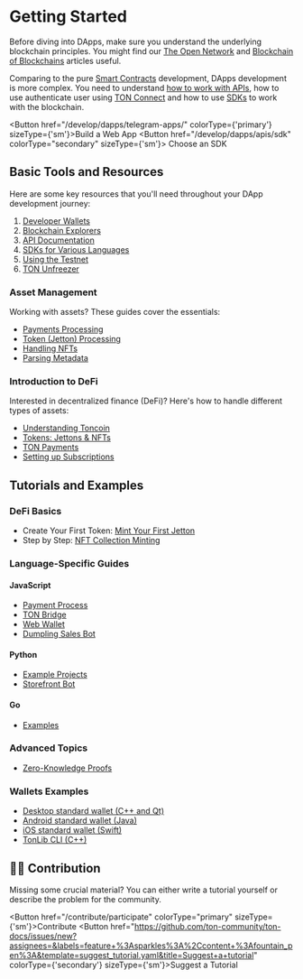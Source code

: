 
# Getting Started
Before diving into DApps, make sure you understand the underlying blockchain principles. You might find our [The Open Network](/learn/introduction) and [Blockchain of Blockchains](/learn/overviews/ton-blockchain) articles useful.

Comparing to the pure [Smart Contracts](/develop/smart-contracts/) development, DApps development is more complex. You need to understand [how to work with APIs](/develop/dapps/apis/), how to use authenticate user using [TON Connect](/develop/dapps/ton-connect/overview) and how to use [SDKs](/develop/dapps/apis/sdk) to work with the blockchain.

<Button href="/develop/dapps/telegram-apps/" colorType={'primary'} sizeType={'sm'}>Build a Web App</Button>
<Button href="/develop/dapps/apis/sdk"
colorType="secondary" sizeType={'sm'}>
Choose an SDK
</Button>

## Basic Tools and Resources

Here are some key resources that you'll need throughout your DApp development journey:

1. [Developer Wallets](/participate/wallets/apps)
2. [Blockchain Explorers](/participate/explorers)
3. [API Documentation](/develop/dapps/apis/)
4. [SDKs for Various Languages](/develop/dapps/apis/sdk)
5. [Using the Testnet](/develop/smart-contracts/environment/testnet)
6. [TON Unfreezer](https://unfreezer.ton.org/)

### Asset Management

Working with assets? These guides cover the essentials:

- [Payments Processing](/develop/dapps/asset-processing/)
- [Token (Jetton) Processing](/develop/dapps/asset-processing/jettons)
- [Handling NFTs](/develop/dapps/asset-processing/nft)
- [Parsing Metadata](/develop/dapps/asset-processing/metadata)

### Introduction to DeFi

Interested in decentralized finance (DeFi)? Here's how to handle different types of assets:

- [Understanding Toncoin](/develop/dapps/defi/coins)
- [Tokens: Jettons & NFTs](/develop/dapps/defi/tokens)
- [TON Payments](/develop/dapps/defi/ton-payments)
- [Setting up Subscriptions](/develop/dapps/defi/subscriptions)

## Tutorials and Examples

### DeFi Basics

- Create Your First Token: [Mint Your First Jetton](/develop/dapps/tutorials/jetton-minter)
- Step by Step: [NFT Collection Minting](/develop/dapps/tutorials/collection-minting)

### Language-Specific Guides

#### JavaScript

- [Payment Process](https://github.com/toncenter/examples)
- [TON Bridge](https://github.com/ton-blockchain/bridge)
- [Web Wallet](https://github.com/toncenter/ton-wallet)
- [Dumpling Sales Bot](/develop/dapps/tutorials/accept-payments-in-a-telegram-bot-js)

#### Python

- [Example Projects](https://github.com/psylopunk/pytonlib/tree/main/examples)
- [Storefront Bot](/develop/dapps/tutorials/accept-payments-in-a-telegram-bot)

#### Go

- [Examples](https://github.com/xssnick/tonutils-go/tree/master/example)

### Advanced Topics

- [Zero-Knowledge Proofs](/develop/dapps/tutorials/simple-zk-on-ton)

### Wallets Examples

- [Desktop standard wallet (C++ and Qt)](https://github.com/ton-blockchain/wallet-desktop)
- [Android standard wallet (Java)](https://github.com/ton-blockchain/wallet-android)
- [iOS standard wallet (Swift)](https://github.com/ton-blockchain/wallet-ios)
- [TonLib CLI (C++)](https://github.com/ton-blockchain/ton/blob/master/tonlib/tonlib/tonlib-cli.cpp)

## 👨‍💻 Contribution

Missing some crucial material? You can either write a tutorial yourself or describe the problem for the community.

<Button href="/contribute/participate" colorType="primary" sizeType={'sm'}>Contribute</Button>
  <Button href="https://github.com/ton-community/ton-docs/issues/new?assignees=&labels=feature+%3Asparkles%3A%2Ccontent+%3Afountain_pen%3A&template=suggest_tutorial.yaml&title=Suggest+a+tutorial" colorType={'secondary'} sizeType={'sm'}>Suggest a Tutorial</Button>

